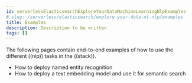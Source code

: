 ```yaml
---
id: serverlessElasticsearchExploreYourDataMachineLearningNlpExamples
# slug: /serverless/elasticsearch/explore-your-data-ml-nlp/examples
title: Examples
description: Description to be written
tags: []
---
```


<DocBadge template="technical preview" />
The following pages contain end-to-end examples of how to use the different 
((nlp)) tasks in the ((stack)).

* <DocLink id="serverlessElasticsearchExploreYourDataMachineLearningNlpNerExample">How to deploy named entity recognition</DocLink>
* <DocLink id="serverlessElasticsearchExploreYourDataMachineLearningNlpTextEmbVectorSearchExample">How to deploy a text embedding model and use it for semantic search</DocLink>